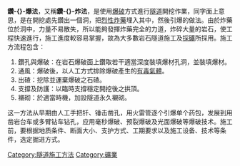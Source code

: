 {{unreferenced|time=2017-06-07T13:07:44+00:00}}
{{noteTA
|1=zh-cn:钻爆;zh-hant:鑽炸;zh-hk:鑽爆;
}}
'''鑽-{}-爆法'''，又稱'''鑽-{}-炸法'''，是使用[[爆破|爆破]]方式進行[[隧道|隧道]]開挖作業，同字面上意思，是在開挖處先鑽出一個洞，把[[烈性炸藥|烈性炸藥]]埋入其中，然後引爆的做法。由於炸藥位於洞中，力量不易散失，所以能夠發揮炸藥完全的力道，炸碎大量的岩石，使工程快速進行，施工進度較容易掌握，故為大多數岩石隧道施工及[[採礦|採礦]]所採用。施工方流程包含：

#鑽孔與爆破：在岩石爆破面上鑽取若干適當深度裝填爆材孔洞，並裝填爆材。
#通風：爆破後，以人工方式排除爆破產生的[[有毒氣體|有毒氣體]]。
#出碴：挖除並運棄爆破之石碴。
#支撐及防護：以臨時支撐穩定開挖後之拱頂。
#襯砌：於適當時機，加設隧道永久襯砌。

这一方法从早期由人工手把钎、锤击凿孔，用火雷管逐个引爆单个药包，发展到用凿岩台车或多臂钻车钻孔，应用毫秒爆破、预裂爆破及光面爆破等爆破技术。施工前，要根据地质条件、断面大小、支护方式、工期要求以及施工设备、技术等条件，选定掘进方式。

{{tech-stub}}

[[Category:隧道施工方法|Category:隧道施工方法]]
[[Category:礦業|Category:礦業]]
